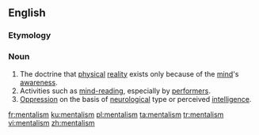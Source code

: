 ==English==

===Etymology===
{{suffix|en|mental|ism}}

===Noun===
{{wikipedia}}
{{en-noun|~}}

# The doctrine that [[physical]] [[reality]] exists only because of the [[mind]]'s [[awareness]].
# Activities such as [[mind-reading]], especially by [[performer]]s.
# [[oppression|Oppression]] on the basis of [[neurological]] type or perceived [[intelligence]].

[[fr:mentalism]]
[[ku:mentalism]]
[[pl:mentalism]]
[[ta:mentalism]]
[[tr:mentalism]]
[[vi:mentalism]]
[[zh:mentalism]]